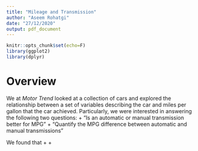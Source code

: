 ```yaml
---
title: "Mileage and Transmission"
author: "Aseem Rohatgi"
date: "27/12/2020"
output: pdf_document
---
```


```r
knitr::opts_chunk$set(echo=F)
library(ggplot2)
library(dplyr)
```

# Overview

We at *Motor Trend* looked at a collection of cars and explored the relationship between a set of variables describing the car and miles per gallon that the car achieved. Particularly, we were interested in answering the following two questions:
+ “Is an automatic or manual transmission better for MPG”
+ "Quantify the MPG difference between automatic and manual transmissions"

We found that 
+
+


